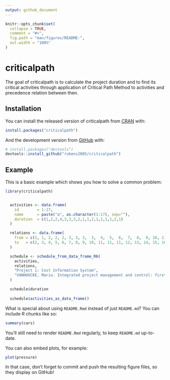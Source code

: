 ```yaml
---
output: github_document
---
```


<!-- README.md is generated from README.Rmd. Please edit that file -->

```r
knitr::opts_chunk$set(
  collapse = TRUE,
  comment = "#>",
  fig.path = "man/figures/README-",
  out.width = "100%"
)
```

# criticalpath

<!-- badges: start -->
<!-- badges: end -->

The goal of criticalpath is to calculate the project duration and to find its critical activities through application of Critical Path Method to activities and precedence relation between then.

## Installation

You can install the released version of criticalpath from [CRAN](https://CRAN.R-project.org) with:

``` r
install.packages("criticalpath")
```

And the development version from [GitHub](https://github.com/) with:

``` r
# install.packages("devtools")
devtools::install_github("rubens2005/criticalpath")
```
## Example

This is a basic example which shows you how to solve a common problem:

```r
library(criticalpath)


  activities <- data.frame(
    id        = 1:17,
    name      = paste("a", as.character(1:17), sep=""),
    duration  = c(1,2,2,4,3,3,3,2,1,1,2,1,1,1,1,2,1)
  )

  relations <- data.frame(
    from = c(1, 1, 2, 2, 2, 3, 3, 3,  3,  4,  5,  6,  7,  8,  9, 10, 11, 11, 12, 12, 13, 13, 14, 14, 15, 15),
    to   = c(2, 3, 4, 5, 6, 7, 8, 9, 10, 11, 11, 11, 12, 13, 14, 15, 16, 17, 16, 17, 16, 17, 16, 17, 16, 17)
  )

  schedule <- schedule_from_data_frame_R6(
    activities,
    relations,
    "Project 1: Cost Information System",
    "VANHOUCKE, Mario. Integrated project management and control: first comes the theory, then the practice. Gent: Springer, 2014, p. 6"
  )

  schedule$duration
  
  schedule$activities_as_data_frame()


```

What is special about using `README.Rmd` instead of just `README.md`? You can include R chunks like so:

```r
summary(cars)
```

You'll still need to render `README.Rmd` regularly, to keep `README.md` up-to-date.

You can also embed plots, for example:

```r
plot(pressure)
```

In that case, don't forget to commit and push the resulting figure files, so they display on GitHub!
